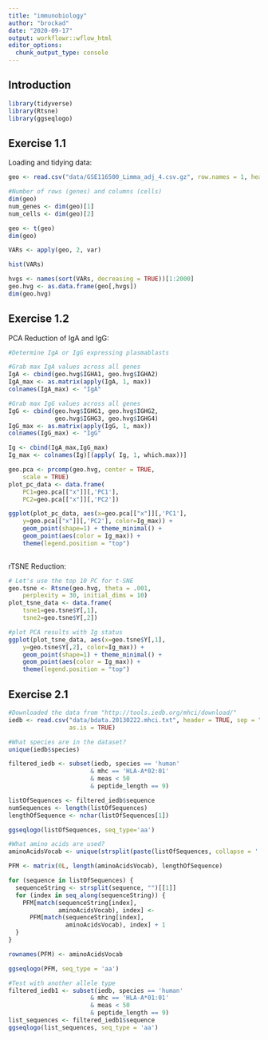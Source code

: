 ```yaml
---
title: "immunobiology"
author: "brockad"
date: "2020-09-17"
output: workflowr::wflow_html
editor_options:
  chunk_output_type: console
---
```


## Introduction

```r
library(tidyverse)
library(Rtsne)
library(ggseqlogo)
```

## Exercise 1.1
Loading and tidying data:
```r
geo <- read.csv("data/GSE116500_Limma_adj_4.csv.gz", row.names = 1, header = TRUE)

#Number of rows (genes) and columns (cells)
dim(geo)
num_genes <- dim(geo)[1]
num_cells <- dim(geo)[2]

geo <- t(geo)
dim(geo)

VARs <- apply(geo, 2, var)

hist(VARs)

hvgs <- names(sort(VARs, decreasing = TRUE))[1:2000]
geo.hvg <- as.data.frame(geo[,hvgs])
dim(geo.hvg)
```

## Exercise 1.2
PCA Reduction of IgA and IgG:
```r
#Determine IgA or IgG expressing plasmablasts

#Grab max IgA values across all genes
IgA <- cbind(geo.hvg$IGHA1, geo.hvg$IGHA2)
IgA_max <- as.matrix(apply(IgA, 1, max))
colnames(IgA_max) <- "IgA"

#Grab max IgG values across all genes
IgG <- cbind(geo.hvg$IGHG1, geo.hvg$IGHG2, 
             geo.hvg$IGHG3, geo.hvg$IGHG4)
IgG_max <- as.matrix(apply(IgG, 1, max))
colnames(IgG_max) <- "IgG"

Ig <- cbind(IgA_max,IgG_max)
Ig_max <- colnames(Ig)[(apply( Ig, 1, which.max))]

geo.pca <- prcomp(geo.hvg, center = TRUE, 
    scale = TRUE) 
plot_pc_data <- data.frame(
    PC1=geo.pca[["x"]][,'PC1'], 
    PC2=geo.pca[["x"]][,'PC2'])  

ggplot(plot_pc_data, aes(x=geo.pca[["x"]][,'PC1'],
    y=geo.pca[["x"]][,'PC2'], color=Ig_max)) + 
    geom_point(shape=1) + theme_minimal() +   
    geom_point(aes(color = Ig_max)) +  
    theme(legend.position = "top")
                        
```

rTSNE Reduction:
```r
# Let's use the top 10 PC for t-SNE
geo.tsne <- Rtsne(geo.hvg, theta = .001, 
	perplexity = 30, initial_dims = 10)
plot_tsne_data <- data.frame(
    tsne1=geo.tsne$Y[,1], 
    tsne2=geo.tsne$Y[,2])

#plot PCA results with Ig status
ggplot(plot_tsne_data, aes(x=geo.tsne$Y[,1],
    y=geo.tsne$Y[,2], color=Ig_max)) + 
    geom_point(shape=1) + theme_minimal() +   
    geom_point(aes(color = Ig_max)) +  
    theme(legend.position = "top")

```

## Exercise 2.1
```r
#Downloaded the data from "http://tools.iedb.org/mhci/download/"
iedb <- read.csv("data/bdata.20130222.mhci.txt", header = TRUE, sep = "\t", 
                 as.is = TRUE)

#What species are in the dataset?
unique(iedb$species)

filtered_iedb <- subset(iedb, species == 'human'
                       & mhc == 'HLA-A*02:01'
                       & meas < 50
                       & peptide_length == 9)

listOfSequences <- filtered_iedb$sequence
numSequences <- length(listOfSequences)
lengthOfSequence <- nchar(listOfSequences[1])

ggseqlogo(listOfSequences, seq_type='aa')

#What amino acids are used?
aminoAcidsVocab <- unique(strsplit(paste(listOfSequences, collapse = ''), "")[[1]])

PFM <- matrix(0L, length(aminoAcidsVocab), lengthOfSequence)

for (sequence in listOfSequences) {
  sequenceString <- strsplit(sequence, "")[[1]]
  for (index in seq_along(sequenceString)) {
    PFM[match(sequenceString[index],
              aminoAcidsVocab), index] <-
      PFM[match(sequenceString[index],
                aminoAcidsVocab), index] + 1
  }
}

rownames(PFM) <- aminoAcidsVocab

ggseqlogo(PFM, seq_type = 'aa')

#Test with another allele type
filtered_iedb1 <- subset(iedb, species == 'human'
                       & mhc == 'HLA-A*01:01'
                       & meas < 50
                       & peptide_length == 9)
list_sequences <- filtered_iedb1$sequence
ggseqlogo(list_sequences, seq_type = 'aa')

```

